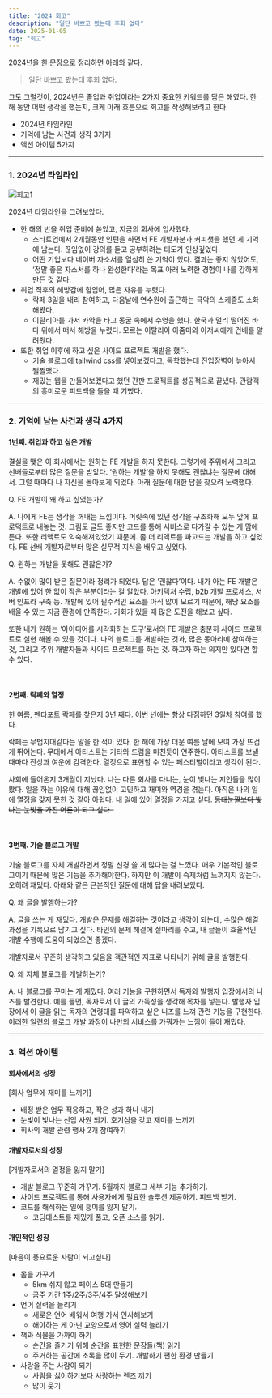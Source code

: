```yaml
---
title: "2024 회고"
description: "일단 바쁘고 봤는데 후회 없다"
date: 2025-01-05
tag: "회고"
---
```


2024년을 한 문장으로 정리하면 아래와 같다.

> 일단 바쁘고 봤는데 후회 없다.

그도 그럴것이, 2024년은 졸업과 취업이라는 2가지 중요한 키워드를 담은 해였다. 한 해 동안 어떤 생각을 했는지, 크게 아래 흐름으로 회고를 작성해보려고 한다.

- 2024년 타임라인
- 기억에 남는 사건과 생각 3가지
- 액션 아이템 5가지

---

### 1. 2024년 타임라인

![회고1](https://github.com/user-attachments/assets/5b324065-b548-4cb9-bbdb-c3352c475fcd)

2024년 타임라인을 그려보았다.

- 한 해의 반을 취업 준비에 쏟았고, 지금의 회사에 입사했다.
  - 스타트업에서 2개월동안 인턴을 하면서 FE 개발자분과 커피챗을 했던 게 기억에 남는다. 끊임없이 강의를 듣고 공부하려는 태도가 인상깊었다.
  - 어떤 기업보다 네이버 자소서를 열심히 쓴 기억이 있다. 결과는 좋지 않았어도, ‘정말 좋은 자소서를 하나 완성한다’라는 목표 아래 노력한 경험이 나를 강하게 만든 것 같다.
- 취업 직후의 해방감에 힘입어, 많은 자유를 누렸다.
  - 락페 3일을 내리 참여하고, 다음날에 연수원에 출근하는 극악의 스케줄도 소화해봤다.
  - 이탈리아를 가서 카약을 타고 동굴 속에서 수영을 했다. 한국과 멀리 떨어진 바다 위에서 떠서 해방을 누렸다. 모르는 이탈리아 아줌마와 아저씨에게 건배를 알려줬다.
- 또한 취업 이후에 하고 싶은 사이드 프로젝트 개발을 했다.
  - 기술 블로그에 tailwind css를 넣어보겠다고, 독학했는데 진입장벽이 높아서 쩔쩔맸다.
  - 재밌는 웹을 만들어보겠다고 했던 간판 프로젝트를 성공적으로 끝냈다. 관람객의 흥미로운 피드백을 들을 때 기뻤다.

---

### 2. 기억에 남는 사건과 생각 4가지

#### 1번째. 취업과 하고 싶은 개발

결실을 맺은 이 회사에서는 원하는 FE 개발을 하지 못한다. 그렇기에 주위에서 그리고 선배들로부터 많은 질문을 받았다. ‘원하는 개발’을 하지 못해도 괜찮냐는 질문에 대해서. 그럴 때마다 나 자신을 돌아보게 되었다. 아래 질문에 대한 답을 찾으려 노력했다.

Q. FE 개발이 왜 하고 싶었는가?

A. 나에게 FE는 생각을 꺼내는 느낌이다. 머릿속에 있던 생각을 구조화해 모두 앞에 프로덕트로 내놓는 것. 그림도 글도 좋지만 코드를 통해 서비스로 다가갈 수 있는 게 맘에 든다.
또한 리액트도 익숙해져있었기 때문에. 좀 더 리액트를 파고드는 개발을 하고 싶었다. FE 선배 개발자로부터 많은 실무적 지식을 배우고 싶었다.

Q. 원하는 개발을 못해도 괜찮은가?

A. 수없이 많이 받은 질문이라 정리가 되었다. 답은 ‘괜찮다’이다.
내가 아는 FE 개발은 개발에 있어 한 없이 작은 부분이라는 걸 알았다. 아키텍처 수립, b2b 개발 프로세스, 서버 인프라 구축 등. 개발에 있어 필수적인 요소를 아직 많이 모르기 때문에, 해당 요소를 배울 수 있는 지금 환경에 만족한다. 기회가 있을 때 많은 도전을 해보고 싶다.

또한 내가 원하는 ‘아이디어를 시각화하는 도구’로서의 FE 개발은 충분히 사이드 프로젝트로 실현 해볼 수 있을 것이다.
나의 블로그를 개발하는 것과, 많은 동아리에 참여하는 것, 그리고 주위 개발자들과 사이드 프로젝트를 하는 것. 하고자 하는 의지만 있다면 할 수 있다.

<br />

#### 2번째. 락페와 열정

한 여름, 펜타포트 락페를 찾은지 3년 째다. 이번 년에는 항상 다짐하던 3일차 참여를 했다.

락페는 무법지대같다는 말을 한 적이 있다. 한 해에 가장 더운 여름 날에 모여 가장 뜨겁게 뛰어논다. 무대에서 아티스트는 기타와 드럼을 미친듯이 연주한다. 아티스트를 보낼 때마다 잔상과 여운에 감격한다. 열정으로 표현할 수 있는 페스티벌이라고 생각이 된다.

사회에 들어온지 3개월이 지났다. 나는 다른 회사를 다니는, 눈이 빛나는 지인들을 많이 봤다. 일을 하는 이유에 대해 끊임없이 고민하고 재미와 역경을 겪는다. 아직은 나의 일에 열정을 갖지 못한 것 같아 아쉽다. 내 일에 있어 열정을 가지고 싶다. ~~동태눈깔보다 빛나는 눈빛을 가진 어른이 되고 싶다..~~

<br />

#### 3번째. 기술 블로그 개발

기술 블로그를 자체 개발하면서 정말 신경 쓸 게 많다는 걸 느꼈다. 매우 기본적인 블로그이기 때문에 많은 기능을 추가해야한다. 하지만 이 개발이 숙제처럼 느껴지지 않는다. 오히려 재밌다. 아래와 같은 근본적인 질문에 대해 답을 내려보았다.

Q. 왜 글을 발행하는가?

A. 글을 쓰는 게 재밌다. 개발은 문제를 해결하는 것이라고 생각이 되는데, 수많은 해결 과정을 기록으로 남기고 싶다. 타인의 문제 해결에 실마리를 주고, 내 글들이 효율적인 개발 수행에 도움이 되었으면 좋겠다.

개발자로서 꾸준히 생각하고 있음을 객관적인 지표로 나타내기 위해 글을 발행한다.

Q. 왜 자체 블로그를 개발하는가?

A. 내 블로그를 꾸미는 게 재밌다. 여러 기능을 구현하면서 독자와 발행자 입장에서의 니즈를 발견한다. 예를 들면, 독자로서 이 글의 가독성을 생각해 목차를 넣는다. 발행자 입장에서 이 글을 읽는 독자의 연령대를 파악하고 싶은 니즈를 느껴 관련 기능을 구현한다. 이러한 일련의 블로그 개발 과정이 나만의 서비스를 가꿔가는 느낌이 들어 재밌다.

---

### 3. 액션 아이템

#### 회사에서의 성장

[회사 업무에 재미를 느끼기]

- 배정 받은 업무 적응하고, 작은 성과 하나 내기
- 눈빛이 빛나는 신입 사원 되기. 호기심을 갖고 재미를 느끼기
- 회사의 개발 관련 행사 2개 참여하기

#### 개발자로서의 성장

[개발자로서의 열정을 잃지 말기]

- 개발 블로그 꾸준히 가꾸기. 5월까지 블로그 세부 기능 추가하기.
- 사이드 프로젝트를 통해 사용자에게 필요한 솔루션 제공하기. 피드백 받기.
- 코드를 해석하는 일에 흥미를 잃지 말기.
  - 코딩테스트를 재밌게 풀고, 오픈 소스를 읽기.

#### 개인적인 성장

[마음이 풍요로운 사람이 되고싶다]

- 몸을 가꾸기
  - 5km 쉬지 않고 페이스 5대 만들기
  - 금주 기간 1주/2주/3주/4주 달성해보기
- 언어 실력을 늘리기
  - 새로운 언어 배워서 여행 가서 인사해보기
  - 해야하는 게 아닌 교양으로서 영어 실력 늘리기
- 책과 식물을 가까이 하기
  - 순간을 즐기기 위해 순간을 표현한 문장들(책) 읽기
  - 주거하는 공간에 초록을 많이 두기. 개발하기 편한 환경 만들기
- 사랑을 주는 사람이 되기
  - 사람을 싫어하기보다 사랑하는 렌즈 끼기
  - 많이 웃기
